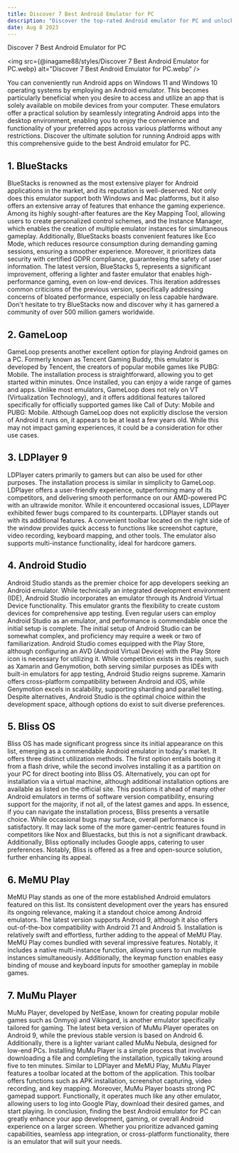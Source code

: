 ```yaml
---
title: Discover 7 Best Android Emulator for PC
description: "Discover the top-rated Android emulator for PC and unlock a world of possibilities. Experience seamless app integration and enjoy the convenience of the best Android emulator for PC."
date: Aug 8 2023
---
```



Discover 7 Best Android Emulator for PC

<img src={@inagame88/styles/Discover 7 Best Android Emulator for PC.webp} alt="Discover 7 Best Android Emulator for PC.webp" />

You can conveniently run Android apps on Windows 11 and Windows 10 operating systems by employing an Android emulator.
This becomes particularly beneficial when you desire to access and utilize an app that is solely available on mobile devices from your computer. 
These emulators offer a practical solution by seamlessly integrating Android apps into the desktop environment, enabling you to enjoy the convenience and functionality of your preferred apps across various platforms without any restrictions.
Discover the ultimate solution for running Android apps with this comprehensive guide to the best Android emulator for PC.
## 1. BlueStacks
BlueStacks is renowned as the most extensive player for Android applications in the market, and its reputation is well-deserved.
Not only does this emulator support both Windows and Mac platforms, but it also offers an extensive array of features that enhance the gaming experience.
Among its highly sought-after features are the Key Mapping Tool, allowing users to create personalized control schemes, and the Instance Manager, which enables the creation of multiple emulator instances for simultaneous gameplay. 
Additionally, BlueStacks boasts convenient features like Eco Mode, which reduces resource consumption during demanding gaming sessions, ensuring a smoother experience.
Moreover, it prioritizes data security with certified GDPR compliance, guaranteeing the safety of user information. 
The latest version, BlueStacks 5, represents a significant improvement, offering a lighter and faster emulator that enables high-performance gaming, even on low-end devices. 
This iteration addresses common criticisms of the previous version, specifically addressing concerns of bloated performance, especially on less capable hardware. 
Don't hesitate to try BlueStacks now and discover why it has garnered a community of over 500 million gamers worldwide.
## 2. GameLoop
GameLoop presents another excellent option for playing Android games on a PC. Formerly known as Tencent Gaming Buddy, this emulator is developed by Tencent, the creators of popular mobile games like PUBG: Mobile. 
The installation process is straightforward, allowing you to get started within minutes. Once installed, you can enjoy a wide range of games and apps.
Unlike most emulators, GameLoop does not rely on VT (Virtualization Technology), and it offers additional features tailored specifically for officially supported games like Call of Duty: Mobile and PUBG: Mobile. 
Although GameLoop does not explicitly disclose the version of Android it runs on, it appears to be at least a few years old. While this may not impact gaming experiences, it could be a consideration for other use cases.
## 3. LDPlayer 9
LDPlayer caters primarily to gamers but can also be used for other purposes. The installation process is similar in simplicity to GameLoop.
LDPlayer offers a user-friendly experience, outperforming many of its competitors, and delivering smooth performance on our AMD-powered PC with an ultrawide monitor. 
While it encountered occasional issues, LDPlayer exhibited fewer bugs compared to its counterparts. LDPlayer stands out with its additional features. 
A convenient toolbar located on the right side of the window provides quick access to functions like screenshot capture, video recording, keyboard mapping, and other tools. The emulator also supports multi-instance functionality, ideal for hardcore gamers.
## 4. Android Studio
Android Studio stands as the premier choice for app developers seeking an Android emulator. While technically an integrated development environment (IDE), Android Studio incorporates an emulator through its Android Virtual Device functionality. 
This emulator grants the flexibility to create custom devices for comprehensive app testing. Even regular users can employ Android Studio as an emulator, and performance is commendable once the initial setup is complete.
The initial setup of Android Studio can be somewhat complex, and proficiency may require a week or two of familiarization.
Android Studio comes equipped with the Play Store, although configuring an AVD (Android Virtual Device) with the Play Store icon is necessary for utilizing it. While competition exists in this realm, such as Xamarin and Genymotion, both serving similar purposes as IDEs with built-in emulators for app testing, Android Studio reigns supreme. 
Xamarin offers cross-platform compatibility between Android and iOS, while Genymotion excels in scalability, supporting sharding and parallel testing. Despite alternatives, Android Studio is the optimal choice within the development space, although options do exist to suit diverse preferences.
## 5. Bliss OS
Bliss OS has made significant progress since its initial appearance on this list, emerging as a commendable Android emulator in today's market. It offers three distinct utilization methods.
The first option entails booting it from a flash drive, while the second involves installing it as a partition on your PC for direct booting into Bliss OS.
Alternatively, you can opt for installation via a virtual machine, although additional installation options are available as listed on the official site. 
This positions it ahead of many other Android emulators in terms of software version compatibility, ensuring support for the majority, if not all, of the latest games and apps. 
In essence, if you can navigate the installation process, Bliss presents a versatile choice. While occasional bugs may surface, overall performance is satisfactory. 
It may lack some of the more gamer-centric features found in competitors like Nox and Bluestacks, but this is not a significant drawback. 
Additionally, Bliss optionally includes Google apps, catering to user preferences. Notably, Bliss is offered as a free and open-source solution, further enhancing its appeal.
## 6. MeMU Play
MeMU Play stands as one of the more established Android emulators featured on this list. Its consistent development over the years has ensured its ongoing relevance, making it a standout choice among Android emulators. 
The latest version supports Android 9, although it also offers out-of-the-box compatibility with Android 7.1 and Android 5. Installation is relatively swift and effortless, further adding to the appeal of MeMU Play. MeMU Play comes bundled with several impressive features. 
Notably, it includes a native multi-instance function, allowing users to run multiple instances simultaneously. Additionally, the keymap function enables easy binding of mouse and keyboard inputs for smoother gameplay in mobile games. 
## 7. MuMu Player
MuMu Player, developed by NetEase, known for creating popular mobile games such as Onmyoji and Vikingard, is another emulator specifically tailored for gaming. 
The latest beta version of MuMu Player operates on Android 9, while the previous stable version is based on Android 6. 
Additionally, there is a lighter variant called MuMu Nebula, designed for low-end PCs. Installing MuMu Player is a simple process that involves downloading a file and completing the installation, typically taking around five to ten minutes. 
Similar to LDPlayer and MeMU Play, MuMu Player features a toolbar located at the bottom of the application. This toolbar offers functions such as APK installation, screenshot capturing, video recording, and key mapping. 
Moreover, MuMu Player boasts strong PC gamepad support. Functionally, it operates much like any other emulator, allowing users to log into Google Play, download their desired games, and start playing.
In conclusion, finding the best Android emulator for PC can greatly enhance your app development, gaming, or overall Android experience on a larger screen.
Whether you prioritize advanced gaming capabilities, seamless app integration, or cross-platform functionality, there is an emulator that will suit your needs.
